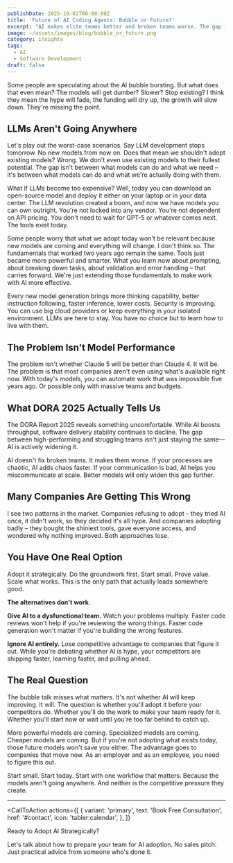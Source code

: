 ```yaml
---
publishDate: 2025-10-02T00:00:00Z
title: 'Future of AI Coding Agents: Bubble or Future?'
excerpt: "AI makes elite teams better and broken teams worse. The gap is widening. This isn't hype - it's data."
image: ~/assets/images/blog/bubble_or_future.png
category: insights
tags:
  - AI
  - Software Development
draft: false
---
```



Some people are speculating about the AI bubble bursting. But what does that even mean? The models will get dumber? Slower? Stop existing? I think they mean the hype will fade, the funding will dry up, the growth will slow down. They're missing the point.

## LLMs Aren't Going Anywhere

Let's play out the worst-case scenarios. Say LLM development stops tomorrow. No new models from now on. Does that mean we shouldn't adopt existing models? Wrong. We don't even use existing models to their fullest potential. The gap isn't between what models can do and what we need – it's between what models can do and what we're actually doing with them.

What if LLMs become too expensive? Well, today you can download an open-source model and deploy it either on your laptop or in your data center. The LLM revolution created a boom, and now we have models you can own outright. You're not locked into any vendor. You're not dependent on API pricing. You don't need to wait for GPT-5 or whatever comes next. The tools exist today.

Some people worry that what we adopt today won't be relevant because new models are coming and everything will change. I don't think so. The fundamentals that worked two years ago remain the same. Tools just became more powerful and smarter. What you learn now about prompting, about breaking down tasks, about validation and error handling – that carries forward. We're just extending those fundamentals to make work with AI more effective.

Every new model generation brings more thinking capability, better instruction following, faster inference, lower costs. Security is improving. You can use big cloud providers or keep everything in your isolated environment. LLMs are here to stay. You have no choice but to learn how to live with them.

## The Problem Isn't Model Performance

The problem isn't whether Claude 5 will be better than Claude 4. It will be. The problem is that most companies aren't even using what's available right now. With today's models, you can automate work that was impossible five years ago. Or possible only with massive teams and budgets.

<BlogExampleSection
  title="Real Example"
  description="My client hired two people to manually scrape websites, collect data, and enter it into their system through web forms. The challenge wasn't the scraping itself—it was categorizing and labeling unstructured data. Traditional automation couldn't handle the variability. Their throughput? 6-8 items per hour.<br/><br/>Today, with AI handling the categorization and labeling, the system processes 50 items per hour. Validation is now the bottleneck. Those two people just validate instead of doing the heavy lifting. Throughput jumped to 40 items per hour.<br/><br/><strong>Takeaway:</strong> 5x boost. The tech was already there. They just weren't using it."
/>

## What DORA 2025 Actually Tells Us

The DORA Report 2025 reveals something uncomfortable. While AI boosts throughput, software delivery stability continues to decline. The gap between high-performing and struggling teams isn't just staying the same—AI is actively widening it.

<BlogQuote quote="AI magnifies the strengths of high-performing organizations and the dysfunctions of struggling ones." />

AI doesn't fix broken teams. It makes them worse. If your processes are chaotic, AI adds chaos faster. If your communication is bad, AI helps you miscommunicate at scale. Better models will only widen this gap further.

## Many Companies Are Getting This Wrong

I see two patterns in the market. Companies refusing to adopt – they tried AI once, it didn't work, so they decided it's all hype. And companies adopting badly – they bought the shiniest tools, gave everyone access, and wondered why nothing improved. Both approaches lose.

<BlogExampleSection
  title="Real Example"
  description="We use AI to generate tests for our API and MCP endpoints. We spend minutes reviewing them instead of hours writing them. This is just one of many workflows where AI makes a real difference for us.<br/><br/>AI didn't magically solve our problem. Testing was a significant bottleneck for us. We had to make it work through trial and error, through examples, through guidelines."
/>

## You Have One Real Option

Adopt it strategically. Do the groundwork first. Start small. Prove value. Scale what works. This is the only path that actually leads somewhere good.

**The alternatives don't work.**

**Give AI to a dysfunctional team.** Watch your problems multiply. Faster code reviews won't help if you're reviewing the wrong things. Faster code generation won't matter if you're building the wrong features.

**Ignore AI entirely.** Lose competitive advantage to companies that figure it out. While you're debating whether AI is hype, your competitors are shipping faster, learning faster, and pulling ahead.

<BlogExampleSection
  title="Real Example"
  description="In my company, we have significant productivity gains. But they didn't happen because we bought the best tools. They happened because we applied them systematically, step by step, through trial and error. At this point, we can't imagine our workflow without AI assistance.<br/><br/><strong>Takeaway:</strong> Start small. Start today. Start with one workflow that matters."
/>

## The Real Question

The bubble talk misses what matters. It's not whether AI will keep improving. It will. The question is whether you'll adopt it before your competitors do. Whether you'll do the work to make your team ready for it. Whether you'll start now or wait until you're too far behind to catch up.

More powerful models are coming. Specialized models are coming. Cheaper models are coming. But if you're not adopting what exists today, those future models won't save you either. The advantage goes to companies that move now. As an employer and as an employee, you need to figure this out.

Start small. Start today. Start with one workflow that matters. Because the models aren't going anywhere. And neither is the competitive pressure they create.

---

<CallToAction
  actions={[
    {
      variant: 'primary',
      text: 'Book Free Consultation',
      href: '#contact',
      icon: 'tabler:calendar',
    },
  ]}
>
  <Fragment slot="title">Ready to Adopt AI Strategically?</Fragment>

  <Fragment slot="subtitle">
    Let's talk about how to prepare your team for AI adoption. No sales pitch. Just practical advice from someone who's done it.
  </Fragment>
</CallToAction>
